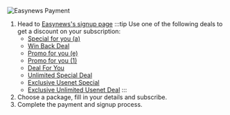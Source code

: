 ![Easynews Payment](/img/stremio/easynews_payment.png)

1. Head to [Easynews's signup page](https://signup.easynews.com/checkout/)
   :::tip
   Use one of the following deals to get a discount on your subscription: 
   - [Special for you (a)](https://signup.easynews.com/checkout/special-for-you-a/)
   - [Win Back Deal](https://signup.easynews.com/checkout/winback-deal-ae/)
   - [Promo for you (e)](https://signup.easynews.com/checkout/promo-for-you-e/) 
   - [Promo for you (1)](https://signup.easynews.com/checkout/promo-for-you-1/) 
   - [Deal For You](https://signup.easynews.com/checkout/deal-for-you-e1/) 
   - [Unlimited Special Deal](https://signup.easynews.com/checkout/unlimited-special-deal/) 
   - [Exclusive Usenet Special](https://signup.easynews.com/checkout/exclusive-usenet-special/) 
   - [Exclusive Unlimited Usenet Deal](https://signup.easynews.com/checkout/exclusive-unlimited-usenet-deal/)
   :::
2. Choose a package, fill in your details and subscribe.
3. Complete the payment and signup process.
